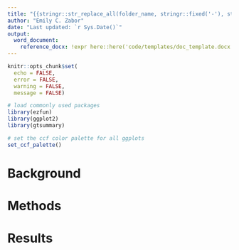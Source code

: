 ```yaml
---
title: "{{stringr::str_replace_all(folder_name, stringr::fixed('-'), stringr::fixed(' '))}} Project Report"
author: "Emily C. Zabor"
date: "Last updated: `r Sys.Date()`"
output: 
  word_document:
    reference_docx: !expr here::here('code/templates/doc_template.docx')
---
```


```r
knitr::opts_chunk$set(
  echo = FALSE, 
  error = FALSE, 
  warning = FALSE, 
  message = FALSE)

# load commonly used packages
library(ezfun)
library(ggplot2)
library(gtsummary)

# set the ccf color palette for all ggplots
set_ccf_palette()
```

# Background


# Methods


# Results
